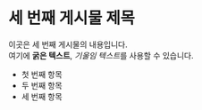 
# 세 번째 게시물 제목

이곳은 세 번째 게시물의 내용입니다.  
여기에 **굵은 텍스트**, *기울임 텍스트*를 사용할 수 있습니다.

- 첫 번째 항목
- 두 번째 항목
- 세 번째 항목
